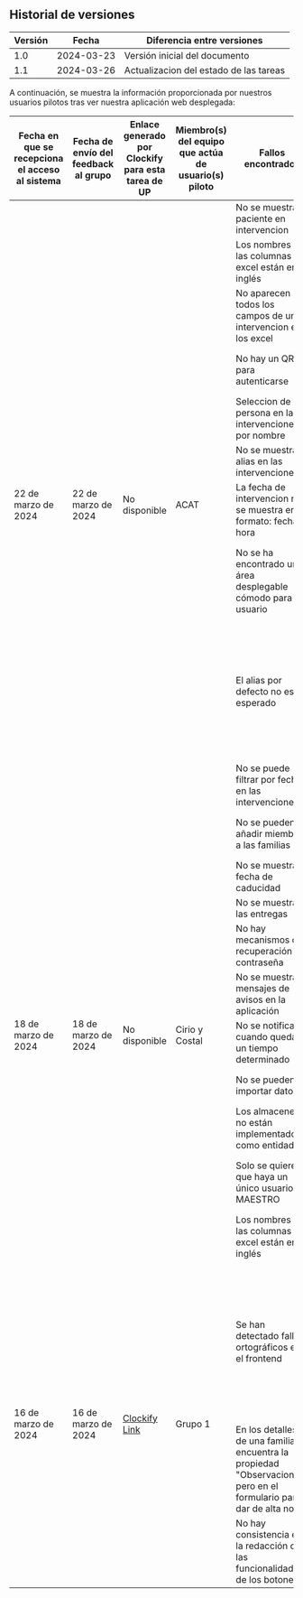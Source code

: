 ## Historial de versiones

| Versión | Fecha      | Diferencia entre versiones                                                                                                                                                                                 |
| ------- | ---------- | ------------------------------|
| 1.0     | 2024-03-23 | Versión inicial del documento |
| 1.1    |      2024-03-26         | Actualizacion del estado de las tareas |


A continuación, se muestra la información proporcionada por nuestros usuarios pilotos tras ver nuestra aplicación web desplegada:

<table>
    <thead>
        <tr>
            <th>Fecha en que se recepciona el acceso al sistema</th>
            <th>Fecha de envío del feedback al grupo</th>
            <th>Enlace generado por Clockify para esta tarea de UP</th>
            <th>Miembro(s) del equipo que actúa de usuario(s) piloto</th>
            <th>Fallos encontrados</th>
            <th>Recomendaciones de mejora</th>
            <th>Otros comentarios</th>
        </tr>
    </thead>
    <tbody>
        <tr>
            <td rowspan="10">22 de marzo de 2024</td>
            <td rowspan="10">22 de marzo de 2024</td>
            <td rowspan="10">No disponible</td>
            <td rowspan="10">ACAT</td>
            <td>No se muestra al paciente en intervencion</td>
            <td>Mostrar paciente en intervencion</td>
            <td>No hay comentarios</td>
        </tr>
        <tr>
            <td>Los nombres de las columnas en excel están en inglés</td>
            <td>Nombre de columnas en excel en español</td>
            <td>No hay comentarios</td>
        </tr>
        <tr>
            <td>No aparecen todos los campos de una intervencion en los excel</td>
            <td>Incluir todos los campos de una intervencion en los excel</td>
            <td>No hay comentarios</td>
        </tr>
        <tr>
            <td>No hay un QR para autenticarse</td>
            <td>QR para autenticarse para cambiar contraseña</td>
            <td>No hay comentarios</td>
        </tr>
        <tr>
            <td>Seleccion de persona en las intervenciones por nombre</td>
            <td>Seleccion de persona en las intervenciones por alias</td>
            <td>No hay comentarios</td>
        </tr>
        <tr>
            <td>No se muestra alias en las intervenciones</td>
            <td>Mostrar alias en intervenciones</td>
            <td>No hay comentarios</td>
        </tr>
        <tr>
            <td>La fecha de intervencion no se muestra en formato: fecha y hora</td>
            <td>Fecha de intervencion en formato: fecha y hora</td>
            <td>No hay comentarios</td>
        </tr>
        <tr>
            <td>No se ha encontrado un área desplegable cómodo para el usuario</td>
            <td>Área desplegable que contenga: Prevención, Atención, Incorporación sociolaboral, Otro (Observaciones)</td>
            <td>No hay comentarios</td>
        </tr>
        <tr>
            <td>El alias por defecto no es el esperado</td>
            <td>Alias por defecto: 2 primeras letras del primer apellido y 2 del segundo. Si el nombre  es simple 2 primeras letras del nombre. Si es compuesto primera letra de cada nombre. A veces los alias son personalizados</td>
            <td>No hay comentarios</td>
        </tr>
        <tr>
            <td>No se puede filtrar por fechas en las intervenciones</td>
            <td>Poder filtrar por fechas en las intervenciones</td>
            <td>No hay comentarios</td>
        </tr>
        <tr>
            <td rowspan="10">18 de marzo de 2024</td>
            <td rowspan="10">18 de marzo de 2024</td>
            <td rowspan="10">No disponible</td>
            <td rowspan="10">Cirio y Costal</td>
            <td>No se pueden añadir miembros a las familias</td>
            <td>Creación de familia, que se puedan añadir miembros</td>
            <td>No hay comentarios</td>
        </tr>
        <tr>
            <td>No se muestra la fecha de caducidad</td>
            <td>Mostrar fecha de caducidad</td>
            <td>No hay comentarios</td>
        </tr>
        <tr>
            <td>No se muestran las entregas</td>
            <td>Mostrar entregas</td>
            <td>No hay comentarios</td>
        </tr>
        <tr>
            <td>No hay mecanismos de recuperación de contraseña</td>
            <td>Implementar recuperación de contraseña</td>
            <td>No hay comentarios</td>
        </tr>
        <tr>
            <td>No se muestra mensajes de avisos en la aplicación</td>
            <td>Mostrar mensajes de avisos en la aplicación</td>
            <td>No hay comentarios</td>
        </tr>
        <tr>
            <td>No se notifica cuando queda un tiempo determinado</td>
            <td>Notificar cuando queda un tiempo determinado</td>
            <td>No hay comentarios</td>
        </tr>
        <tr>
            <td>No se pueden importar datos</td>
            <td>Implementar opción de importar datos</td>
            <td>No hay comentarios</td>
        </tr>
        <tr>
            <td>Los almacenes no están implementados como entidades</td>
            <td>Implementar almacenes como entidades</td>
            <td>No hay comentarios</td>
        </tr>
        <tr>
            <td>Solo se quiere que haya un único usuario MAESTRO</td>
            <td>Solo un usuario MAESTRO (que pueda realizar operaciones CRUD sobre los usuarios)</td>
            <td>No hay comentarios</td>
        </tr>
        <tr>
            <td>Los nombres de las columnas en excel están en inglés</td>
            <td>Nombre de columnas en excel en español</td>
            <td>No hay comentarios</td>
        </tr>
        <tr>
            <td rowspan="3">16 de marzo de 2024</td>
            <td rowspan="3">16 de marzo de 2024</td>
            <td rowspan="3"><a href="https://app.clockify.me/shared/65f5d27e4445a10bdffec053">Clockify Link</a></td>
            <td rowspan="3">Grupo 1</td>
            <td>Se han detectado fallos ortográficos en el frontend</td>
            <td>Correción de errores ortográficos en el frontend</td>
            <td>Corregir los errores especificados arriba y cambiar el nombre "Introducir elemento" por el nombre "Añadir Inventario" ya que es eso lo que estais añadiendo.</td>
        </tr>
        <tr>
            <td>En los detalles de una familia se encuentra la propiedad "Observaciones" pero en el formulario para dar de alta no.</td>
            <td>Añadir un campo observaciones al crear una familia.</td>
            <td>No hay comentarios</td>
        </tr>
        <tr>
            <td>No hay consistencia en la redacción de las funcionalidades de los botones</td>
            <td>Mejorar la consistencia en la redacción de las funcionalidades de los botones</td>
            <td>No hay comentarios</td>
        </tr>
    </tbody>
</table>
